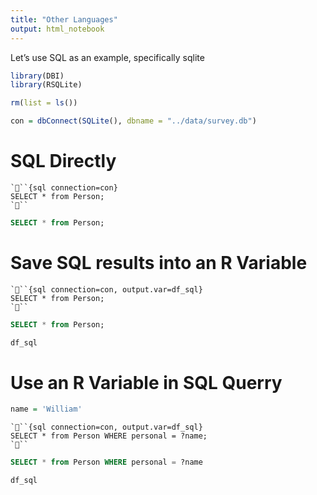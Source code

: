 ```yaml
---
title: "Other Languages"
output: html_notebook
---
```


Let's use SQL as an example, specifically sqlite

```r
library(DBI)
library(RSQLite)

rm(list = ls())

con = dbConnect(SQLite(), dbname = "../data/survey.db")
```

# SQL Directly

```
```{sql connection=con}
SELECT * from Person;
```
```

```sql
SELECT * from Person;
```

# Save SQL results into an R Variable

```
```{sql connection=con, output.var=df_sql}
SELECT * from Person;
```
```

```sql
SELECT * from Person;
```

```r
df_sql
```

# Use an R Variable in SQL Querry

```r
name = 'William'
```

```
```{sql connection=con, output.var=df_sql}
SELECT * from Person WHERE personal = ?name;
```
```

```sql
SELECT * from Person WHERE personal = ?name
```

```r
df_sql
```
